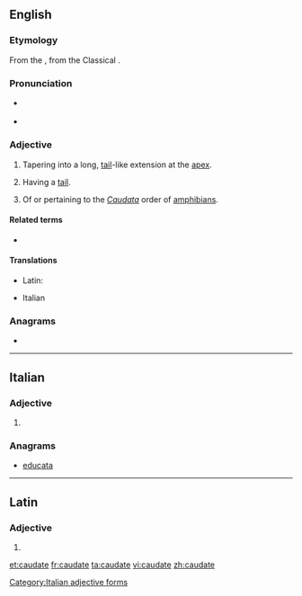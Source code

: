 ==English==

===Etymology===
From the {{etyl|ML.|en}} {{term|caudātus|lang=la}}, from the Classical {{etyl|la|en}} {{term|cauda||tail|lang=la}}.

===Pronunciation===
* {{a|RP}} {{IPA|/ˈkɔːdeɪt/|lang=en}}
* {{homophones|chordate|cordate|lang=en}} {{a|non-rhotic accents}}

===Adjective===
{{en-adj|-}}

# {{context|botany|lang=en}} Tapering into a long, [[tail]]-like extension at the [[apex]].
# {{context|zoology|lang=en}} Having a [[tail]].
# {{context|zoology|lang=en}} Of or pertaining to the ''[[Caudata]]'' order of [[amphibian]]s.

====Related terms====
* ''{{l/en|e caudata}}''

====Translations====
{{trans-top|''botany:'' tapering into a long, tail-like extension at the apex}}
{{trans-mid}}
{{trans-bottom}}

{{trans-top|having a tail}}
* Latin: {{t|la|caudātus}}
{{trans-mid}}
{{trans-bottom}}

{{trans-top|''zoology:'' of or pertaining to the ''Caudata''}}
{{trans-mid}}
{{trans-bottom}}

{{checktrans-top}}
* Italian {{t-check|it|caudato}}
{{checktrans-bottom}}

===Anagrams===
* {{l/en|acuated}}

----

==Italian==

===Adjective===
{{head|it|adjective form}}

# {{feminine plural of|caudato|lang=it}}

===Anagrams===
* [[educata#Italian|educata]]

[[Category:Italian adjective forms]]

----

==Latin==

===Adjective===
{{la-adj-form|caudāte}}

# {{inflection of|caudātus||voc|m|s|lang=la}}

[[et:caudate]]
[[fr:caudate]]
[[ta:caudate]]
[[vi:caudate]]
[[zh:caudate]]